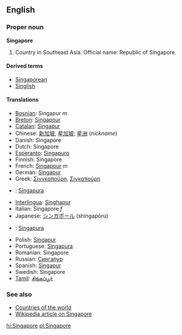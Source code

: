 ==English==
===Proper noun===
'''Singapore'''

# Country in Southeast Asia. Official name: Republic of Singapore.

====Derived terms====
*[[Singaporean]]
*[[Singlish]]

====Translations====
*[[Bosnian]]: Singapur ''m''
*[[Breton]]: [[Singapour]]
*[[Catalan]]: [[Singapur]]
*Chinese: [[新加坡]], [[星加坡]]; [[星洲]] (''nickname'')
*Danish: Singapore
*Dutch: Singapore
*[[Esperanto]]: [[Singapuro]]
*Finnish: Singapore
*French: [[Singapour]] ''m''
*German: [[Singapur]]
*Greek: [[Σινγκαπούρη]], [[Σιγκαπούρη]]
*{{id}}: [[Singapura]]
*[[Interlingua]]: [[Singhapur]]
*Italian: Singapore ''f''
*Japanese: [[シンガポール]] (shingapōru)
*{{ms}}: [[Singapura]]
*Polish: [[Singapur]]
*Portuguese: [[Singapura]]
*Romanian: Singapore
*Russian: [[Сингапур]]
*Spanish: [[Singapur]]
*Swedish: Singapore
*[[Tamil]]: [[சிங்கப்பூர்]]

===See also===
*[[Countries of the world]]
*[[w:Singapore|Wikipedia article on Singapore]]

[[hi:Singapore]]
[[pl:Singapore]]